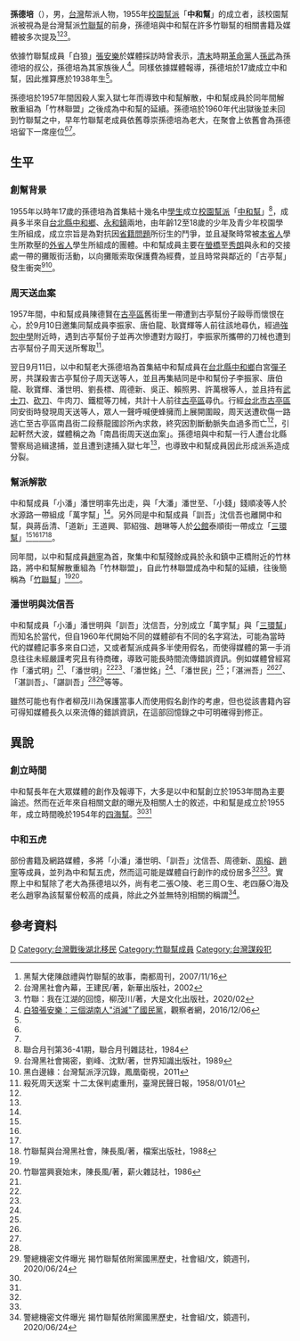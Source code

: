 '''孫德培'''（{{bd|1938年||卒年不詳||}}），男，[[台灣|台灣]]帮派人物，1955年[[校園|校園]][[幫派|幫派]]「'''中和幫'''」的成立者，該校園幫派被視為是台灣幫派[[竹聯幫|竹聯幫]]的前身，孫德培與中和幫在許多竹聯幫的相關書籍及媒體被多次提及<ref>黑幫大佬陳啟禮與竹聯幫的故事，南都周刊，2007/11/16</ref><ref name="books3">台灣黑社會內幕，王建民/著，新華出版社，2002</ref><ref name="books2">竹聯：我在江湖的回憶，柳茂川/著，大是文化出版社，2020/02</ref>。

依據竹聯幫成員「白狼」[[張安樂|張安樂]]於媒體採訪時曾表示，[[清末|清末]]時期[[革命黨|革命黨]]人[[孫武_(民國)|孫武]]為孫德培的叔公，孫德培為其家族後人<ref name="news1">[https://www.guancha.cn/ZhangAnLe/2016_12_06_382992.shtml?s=fwckhfbt 白狼張安樂：三個湖南人"消滅"了國民黨]，觀察者網，2016/12/06</ref>。同樣依據媒體報導，孫德培於17歲成立中和幫，因此推算應於1938年生<ref name="weekly1" />。

孫德培於1957年間因殺人案入獄七年而導致中和幫解散，中和幫成員於同年間解散重組為「竹林聯盟」之後成為中和幫的延續。孫德培於1960年代出獄後並未回到竹聯幫之中，早年竹聯幫老成員依舊尊崇孫德培為老大，在聚會上依舊會為孫德培留下一席座位<ref name="news1" /><ref name="books2" />。

== 生平 ==
===創幫背景===
1955年以時年17歲的孫德培為首集結十幾名中[[學生|學生]]成立[[校園|校園]][[幫派|幫派]]「[[中和幫|中和幫]]」<ref name="weekly1">聯合月刊第36-41期，聯合月刊雜誌社，1984</ref>，成員多半來自[[台北縣|台北縣]][[中和區|中和鄉]]、[[永和區|永和鎮]]兩地，由年齡12至18歲的少年及青少年校園學生所組成，成立宗旨是為對抗因[[省籍問題|省籍問題]]所衍生的鬥爭，並且凝聚時常被[[本省人|本省人]]學生所欺壓的[[外省人|外省人]]學生所組成的團體。中和幫成員主要在[[螢橋|螢橋]]至[[秀朗|秀朗]]與永和的交接處一帶的攤販街活動，以向攤販索取保護費為經費，並且時常與鄰近的「古亭幫」發生衝突<ref name="books1">台灣黑社會揭密，劉峰、沈默/著，世界知識出版社，1989</ref><ref name="video1">黑白邊緣：台灣幫派浮沉錄，鳳凰衛視，2011</ref>。

===周天送血案===
1957年間，中和幫成員陳德賢在[[古亭區|古亭區]]舊街里一帶遭到古亭幫份子毆辱而懷恨在心，於9月10日邀集同幫成員李振家、唐伯龍、耿寶輝等人前往該地尋仇，經過[[強恕中學|強恕中學]]附近時，遇到古亭幫份子並再次慘遭對方毆打，李振家所攜帶的刀械也遭到古亭幫份子周天送所奪取<ref name="news2">殺死周天送案 十二太保判處重刑，臺灣民聲日報，1958/01/01</ref>。

翌日9月11日，以中和幫老大孫德培為首集結中和幫成員在[[台北縣|台北縣]][[中和鄉|中和鄉]]白宮[[撞球|彈子]]房，共謀殺害古亭幫份子周天送等人，並且再集結同是中和幫份子李振家、唐伯龍、耿寶輝、潘世明、劉長標、周德新、吳正、賴照男、許萬根等人，並且持有[[武士刀|武士刀]]、[[砍刀|砍刀]]、牛肉刀、鐵棍等刀械，共計十人前往[[古亭區|古亭區]]尋仇。行經[[台北市|台北市]][[古亭區|古亭區]]同安街時發現周天送等人，眾人一聲呼喊便蜂擁而上展開圍毆，周天送遭砍傷一路逃亡至古亭區南昌街二段蔡龍國診所內求救，終究因割斷動脈失血過多而亡<ref name="news2" />，引起軒然大波，媒體稱之為「南昌街周天送血案」。孫德培與中和幫一行人遭台北縣警察局追緝逮捕，並且遭到逮捕入獄七年<ref name="news1" />，也導致中和幫成員因此形成派系造成分裂。

===幫派解散===
中和幫成員「小潘」潘世明率先出走，與「大潘」潘世至、「小錢」錢順凌等人於水源路一帶組成「萬字幫」<ref name="books1" />。另外同是中和幫成員「訓吾」沈信吾也離開中和幫，與蔣岳清、「道新」王道興、郭紹強、趙琳等人於[[公館_(台北市)|公館]]泰順街一帶成立「[[三環幫_(台北)|三環幫]]」<ref name="books2" /><ref name="books1" /><ref name="video1" /><ref name="books4">竹聯幫與台灣黑社會，陳長風/著，檔案出版社，1988</ref>。

同年間，以中和幫成員[[趙寧_(竹聯幫)|趙寧]]為首，聚集中和幫殘餘成員於永和鎮中正橋附近的竹林路，將中和幫解散重組為「竹林聯盟」，自此竹林聯盟成為中和幫的延續，往後簡稱為「[[竹聯幫|竹聯幫]]」<ref name="video1" /><ref>竹聯當興衰始末，陳長風/著，薪火雜誌社，1986</ref>。

===潘世明與沈信吾===
中和幫成員「小潘」潘世明與「訓吾」沈信吾，分別成立「萬字幫」與「[[三環幫|三環幫]]」而知名於當代，但自1960年代開始不同的媒體卻有不同的名字寫法，可能為當時代的媒體記事多來自口述，又或者幫派成員多半使用假名，而使得媒體的第一手消息往往未經嚴謹考究且有待商確，導致可能長時間流傳錯誤資訊。例如媒體曾經寫作「潘式明」<ref name="news2" />、「潘世明」<ref name="books3" /><ref name="books1" />、「潘世銘」<ref name="books2" />、「潘世民」<ref name="weekly2" />；「湛洲吾」<ref name="books3" /><ref name="books1" />、「湛訓吾」、「諶訓吾」<ref name="weekly1" /><ref>警總機密文件曝光 揭竹聯幫依附黨國黑歷史，社會組/文，鏡週刊，2020/06/24</ref>等等。
{{quote|摘自[[竹聯幫|竹聯幫]]元老「灰鴨」柳茂川於2020年出版的回憶錄《竹聯：我在江湖的回憶》公開的序言內容：「網路上介紹三環幫，把當時的創幫老大沈信吾（訓吾），竟然錯誤理解為「湛洲吾」。信吾是學生幫派時期的重要人物，我們是熟識的朋友，對這位重量級的知名人物，姓名也能錯成如此，其他的就不用多言了」}}

雖然可能也有作者柳茂川為保護當事人而使用假名創作的考慮，但也從該書籍內容可得知媒體長久以來流傳的錯誤資訊，在這部回憶錄之中可明確得到修正。

==異說==
===創立時間===
中和幫長年在大眾媒體的創作及報導下，大多是以中和幫創立於1953年間為主要論述。然而在近年來自相關文獻的曝光及相關人士的敘述，中和幫是成立於1955年，成立時間晚於1954年的[[四海幫|四海幫]]。<ref name="books2" /><ref name="weekly2" />

===中和五虎===
部份書籍及網路媒體，多將「小潘」潘世明、「訓吾」沈信吾、周德新、[[周榕|周榕]]、[[趙寧_(竹聯幫)|趙寧]]等成員，並列為中和幫五虎，然而這可能是媒體自行創作的成份居多<ref name="books3" /><ref name="books4" />。實際上中和幫除了老大為孫德培以外，尚有老二張○陵、老三周○生、老四藤○海及老么趙寧為該幫輩份較高的成員，除此之外並無特別相關的稱謂<ref name="weekly2">警總機密文件曝光 揭竹聯幫依附黨國黑歷史，社會組/文，鏡週刊，2020/06/24</ref>。

==參考資料==
{{reflist|2}}

{{Authority control}}
{{DEFAULTSORT:Sun}}
[[Category:孫姓|D]]
[[Category:台灣戰後湖北移民|Category:台灣戰後湖北移民]]
[[Category:竹聯幫成員|Category:竹聯幫成員]]
[[Category:台灣謀殺犯|Category:台灣謀殺犯]]